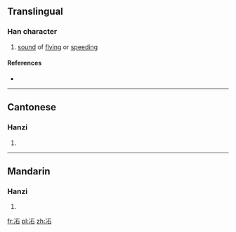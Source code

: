 ==Translingual==

===Han character===
{{Han char|rn=15|rad=冫|as=05|sn=7|four=|canj=戈一一口 (IMMR)|ids=⿰[[冫]][[石]]}}

# [[sound]] of [[flying]] or [[speeding]]

====References====
* {{Han ref|kx=0132.040|hdz=10295.130|uh=34C8|ud=13512}}

----

==Cantonese==

===Hanzi===
{{yue-hanzi|jyut=[[bing1]]|y=bing1}}

# {{defn|lang=yue|sort=冫05}}

----

==Mandarin==

===Hanzi===
{{cmn-hanzi|pin=[[bìng]] ([[bing4]]), [[bèi]] ([[bei4]]), [[fèi]] ([[fei4]])|wg=ping<sup>4</sup>, pei<sup>4</sup>, fei<sup>4</sup>}}

# {{defn|lang=cmn|sort=冫05}}

[[fr:㓈]]
[[pl:㓈]]
[[zh:㓈]]